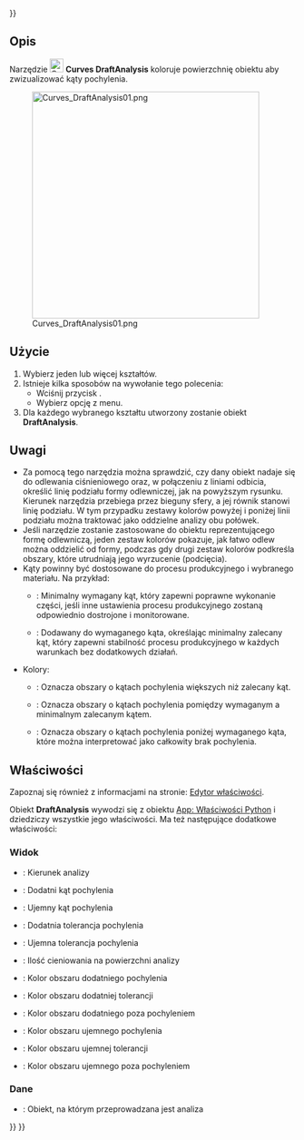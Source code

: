 <languages/>
{{UnfinishedDocu{{#translation:}}}}

{{Docnav/pl
|[[Curves_SurfaceAnalysis/pl|SurfaceAnalysis]]
|[[Curves_TruncateExtend/pl|TruncateExtend]]
|[[Curves_Workbench/pl|środowisko pracy Krzywe]]
|IconL=Curves_ZebraTool.svg
|IconR=Curves_TruncateExtend.svg
|IconC=Curves_workbench_icon.svg
}}

{{GuiCommand/pl
|Name=Curves DraftAnalysis
|Name/pl=Krzywe: Analiza pochylenia
|MenuLocation=Surfaces → Draft Analysis
|Workbenches=[[Curves_Workbench/pl|Krzywe]]
}}

<span id="Description"></span>
==Opis==

Narzędzie [[Image:Curves_DraftAnalysis.svg|24px]] '''Curves DraftAnalysis''' koloruje powierzchnię obiektu aby zwizualizować kąty pochylenia.

[[Image:Curves_DraftAnalysis01.png|400px]]

{{Caption|Kula z [[Curves_ReflectLines/pl|linią odbicia]] na jej równiku (po lewej) i powiązany obiekt DraftAnalysis (po prawej)}}

<span id="Usage"></span>
==Użycie==

# Wybierz jeden lub więcej kształtów.
# Istnieje kilka sposobów na wywołanie tego polecenia:
#* Wciśnij przycisk {{Button|[[Image:Curves_DraftAnalysis.svg|16px]] [[Curves_DraftAnalysis/pl|Draft Analysis]]}}.
#* Wybierz opcję {{MenuCommand|Surfaces → [[Image:Curves_DraftAnalysis.svg|16px]] Draft Analysis}} z menu.
# Dla każdego wybranego kształtu utworzony zostanie obiekt '''DraftAnalysis'''.

<span id="Notes"></span>
==Uwagi==

* Za pomocą tego narzędzia można sprawdzić, czy dany obiekt nadaje się do odlewania ciśnieniowego oraz, w połączeniu z liniami odbicia, określić linię podziału formy odlewniczej, jak na powyższym rysunku. Kierunek narzędzia przebiega przez bieguny sfery, a jej równik stanowi linię podziału. W tym przypadku zestawy kolorów powyżej i poniżej linii podziału można traktować jako oddzielne analizy obu połówek.  
* Jeśli narzędzie zostanie zastosowane do obiektu reprezentującego formę odlewniczą, jeden zestaw kolorów pokazuje, jak łatwo odlew można oddzielić od formy, podczas gdy drugi zestaw kolorów podkreśla obszary, które utrudniają jego wyrzucenie (podcięcia).  
* Kąty powinny być dostosowane do procesu produkcyjnego i wybranego materiału. Na przykład:  
** {{PropertyView|Draft Angle1+2}}: Minimalny wymagany kąt, który zapewni poprawne wykonanie części, jeśli inne ustawienia procesu produkcyjnego zostaną odpowiednio dostrojone i monitorowane.  
** {{PropertyView|Draft Tol1+2}}: Dodawany do wymaganego kąta, określając minimalny zalecany kąt, który zapewni stabilność procesu produkcyjnego w każdych warunkach bez dodatkowych działań.  
* Kolory:  
** {{PropertyView|Color In Draft1+2}}: Oznacza obszary o kątach pochylenia większych niż zalecany kąt.  
** {{PropertyView|Color In Tolerance1+2}}: Oznacza obszary o kątach pochylenia pomiędzy wymaganym a minimalnym zalecanym kątem.  
** {{PropertyView|Color Out Of Draft1+2}}: Oznacza obszary o kątach pochylenia poniżej wymaganego kąta, które można interpretować jako całkowity brak pochylenia.

<span id="Properties"></span>
==Właściwości==

Zapoznaj się również z informacjami na stronie: [[Property_editor/pl|Edytor właściwości]].

Obiekt '''DraftAnalysis''' wywodzi się z obiektu [[App_FeaturePython/pl|App: Właściwości Python]] i dziedziczy wszystkie jego właściwości. Ma też następujące dodatkowe właściwości:

<span id="View"></span>
===Widok===

{{TitleProperty|Opcje analizy}}

* {{PropertyView|Direction|Vector}}: Kierunek analizy
* {{PropertyView|Draft Angle1|FloatConstraint}}: Dodatni kąt pochylenia
* {{PropertyView|Draft Angle2|FloatConstraint}}: Ujemny kąt pochylenia
* {{PropertyView|Draft Tol1|FloatConstraint}}: Dodatnia tolerancja pochylenia
* {{PropertyView|Draft Tol2|FloatConstraint}}: Ujemna tolerancja pochylenia
* {{PropertyView|Shading|FloatConstraint}}: Ilość cieniowania na powierzchni analizy

{{TitleProperty|Colors1 Positive Draft}}

* {{PropertyView|Color In Draft1|Color}}: Kolor obszaru dodatniego pochylenia
* {{PropertyView|Color In Tolerance1|Color}}: Kolor obszaru dodatniej tolerancji
* {{PropertyView|Color Out Of Draft1|Color}}: Kolor obszaru dodatniego poza pochyleniem

{{TitleProperty|Colors2 Negative Draft}}

* {{PropertyView|Color In Draft2|Color}}: Kolor obszaru ujemnego pochylenia
* {{PropertyView|Color In Tolerance2|Color}}: Kolor obszaru ujemnej tolerancji
* {{PropertyView|Color Out Of Draft2|Color}}: Kolor obszaru ujemnego poza pochyleniem

<span id="Data"></span>
===Dane===

{{TitleProperty|Opcje analizy}}

* {{PropertyData|Source|Link}}: Obiekt, na którym przeprowadzana jest analiza


{{Docnav/pl
|[[Curves_SurfaceAnalysis/pl|SurfaceAnalysis]]
|[[Curves_TruncateExtend/pl|TruncateExtend]]
|[[Curves_Workbench/pl|środowisko pracy Krzywe]]
|IconL=Curves_ZebraTool.svg
|IconR=Curves_TruncateExtend.svg
|IconC=Curves_workbench_icon.svg
}}

{{Curves Tools navi{{#translation:}}}}
{{Userdocnavi{{#translation:}}}}